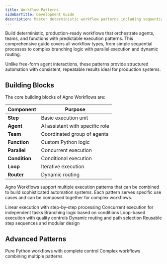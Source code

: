 ```yaml
---
title: Workflow Patterns
sidebarTitle: Development Guide
description: Master deterministic workflow patterns including sequential, parallel, conditional, and looping execution for reliable multi-agent automation.
---
```


Build deterministic, production-ready workflows that orchestrate agents, teams, and functions with predictable execution patterns. This comprehensive guide covers all workflow types, from simple sequential processes to complex branching logic with parallel execution and dynamic routing.

Unlike free-form agent interactions, these patterns provide structured automation with consistent, repeatable results ideal for production systems.

## Building Blocks

The core building blocks of Agno Workflows are:

| Component     | Purpose                         |
| ------------- | ------------------------------- |
| **Step**      | Basic execution unit            |
| **Agent**     | AI assistant with specific role |
| **Team**      | Coordinated group of agents     |
| **Function**  | Custom Python logic             |
| **Parallel**  | Concurrent execution            |
| **Condition** | Conditional execution           |
| **Loop**      | Iterative execution             |
| **Router**    | Dynamic routing                 |


Agno Workflows support multiple execution patterns that can be combined to build sophisticated automation systems. 
Each pattern serves specific use cases and can be composed together for complex workflows.

<CardGroup cols={2}>
  <Card
    title="Sequential Workflows"
    icon="arrow-right"
    href="/concepts/workflows/workflow-patterns/sequential"
  >
    Linear execution with step-by-step processing
  </Card>
  <Card
    title="Parallel Workflows"
    icon="arrows-split-up-and-left"
    href="/concepts/workflows/workflow-patterns/parallel"
  >
    Concurrent execution for independent tasks
  </Card>
  <Card
    title="Conditional Workflows"
    icon="code-branch"
    href="/concepts/workflows/workflow-patterns/conditional"
  >
    Branching logic based on conditions
  </Card>
  <Card
    title="Iterative Workflows"
    icon="rotate"
    href="/concepts/workflows/workflow-patterns/iterative"
  >
    Loop-based execution with quality controls
  </Card>
  <Card
    title="Branching Workflows"
    icon="sitemap"
    href="/concepts/workflows/workflow-patterns/branching"
  >
    Dynamic routing and path selection
  </Card>
  <Card
    title="Grouped Steps"
    icon="layer-group"
    href="/concepts/workflows/workflow-patterns/grouped-steps"
  >
    Reusable step sequences and modular design
  </Card>
</CardGroup>

## Advanced Patterns

<CardGroup cols={2}>
  <Card
    title="Function-Based Workflows"
    icon="function"
    href="/concepts/workflows/workflow-patterns/function-based"
  >
    Pure Python workflows with complete control
  </Card>
  <Card
    title="Multi-Pattern Combinations"
    icon="puzzle-piece"
    href="/concepts/workflows/workflow-patterns/advanced-combinations"
  >
    Complex workflows combining multiple patterns
  </Card>
</CardGroup>